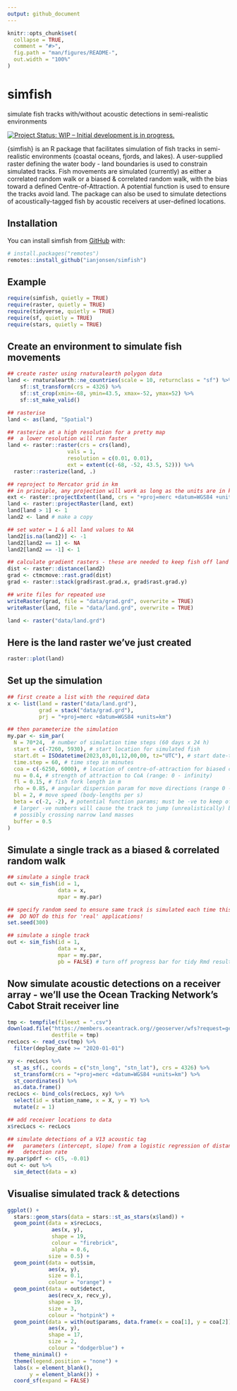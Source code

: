 ```yaml
---
output: github_document
---
```


<!-- README.md is generated from README.Rmd. Please edit that file -->

```r
knitr::opts_chunk$set(
  collapse = TRUE,
  comment = "#>",
  fig.path = "man/figures/README-",
  out.width = "100%"
)
```

# simfish

simulate fish tracks with/without acoustic detections in semi-realistic environments

<!-- badges: start -->
[![Project Status: WIP – Initial development is in progress.](http://www.repostatus.org/badges/latest/wip.svg)](http://www.repostatus.org/#wip)
<!-- badges: end -->

{simfish} is an R package that facilitates simulation of fish tracks in semi-realistic environments (coastal oceans, fjords, and lakes). A user-supplied raster defining the water body - land boundaries is used to constrain simulated tracks. Fish movements are simulated (currently) as either a correlated random walk or a biased & correlated random walk, with the bias toward a defined Centre-of-Attraction. A potential function is used to ensure the tracks avoid land. The package can also be used to simulate detections of acoustically-tagged fish by acoustic receivers at user-defined locations.

## Installation

You can install simfish from [GitHub](https://github.com/ianjonsen/simfish) with:

``` r
# install.packages("remotes")
remotes::install_github("ianjonsen/simfish")
```

## Example

```r
require(simfish, quietly = TRUE)
require(raster, quietly = TRUE)
require(tidyverse, quietly = TRUE)
require(sf, quietly = TRUE)
require(stars, quietly = TRUE)
```

## Create an environment to simulate fish movements
```r
## create raster using rnaturalearth polygon data
land <- rnaturalearth::ne_countries(scale = 10, returnclass = "sf") %>%
    sf::st_transform(crs = 4326) %>%
    sf::st_crop(xmin=-68, ymin=43.5, xmax=-52, ymax=52) %>%
    sf::st_make_valid()

## rasterise
land <- as(land, "Spatial")

## rasterize at a high resolution for a pretty map
##  a lower resolution will run faster
land <- raster::raster(crs = crs(land), 
                   vals = 1, 
                   resolution = c(0.01, 0.01), 
                   ext = extent(c(-68, -52, 43.5, 52))) %>% 
  raster::rasterize(land, .)

## reproject to Mercator grid in km
## in principle, any projection will work as long as the units are in km
ext <- raster::projectExtent(land, crs = "+proj=merc +datum=WGS84 +units=km")
land <- raster::projectRaster(land, ext)
land[land > 1] <- 1
land2 <- land # make a copy

## set water = 1 & all land values to NA
land2[is.na(land2)] <- -1
land2[land2 == 1] <- NA
land2[land2 == -1] <- 1

## calculate gradient rasters - these are needed to keep fish off land
dist <- raster::distance(land2)
grad <- ctmcmove::rast.grad(dist)
grad <- raster::stack(grad$rast.grad.x, grad$rast.grad.y)

## write files for repeated use
writeRaster(grad, file = "data/grad.grd", overwrite = TRUE)
writeRaster(land, file = "data/land.grd", overwrite = TRUE)
```

```r
land <- raster("data/land.grd")
```

## Here is the land raster we've just created
```r

raster::plot(land)
```


## Set up the simulation
```r
## first create a list with the required data
x <- list(land = raster("data/land.grd"), 
          grad = stack("data/grad.grd"), 
          prj = "+proj=merc +datum=WGS84 +units=km")

## then parameterize the simulation
my.par <- sim_par(
  N = 70*24,  # number of simulation time steps (60 days x 24 h)
  start = c(-7260, 5930), # start location for simulated fish
  start.dt = ISOdatetime(2023,03,01,12,00,00, tz="UTC"), # start date-time
  time.step = 60, # time step in minutes
  coa = c(-6250, 6000), # location of centre-of-attraction for biased correlated random walk (can be NA)
  nu = 0.4, # strength of attraction to CoA (range: 0 - infinity)
  fl = 0.15, # fish fork length in m
  rho = 0.85, # angular dispersion param for move directions (range 0 - 1)
  bl = 2, # move speed (body-lengths per s)
  beta = c(-2, -2), # potential function params; must be -ve to keep off land;
  # larger -ve numbers will cause the track to jump (unrealistically) big distances when encountering land,
  # possibly crossing narrow land masses
  buffer = 0.5
)
```

## Simulate a single track as a biased & correlated random walk
```r
## simulate a single track
out <- sim_fish(id = 1, 
                data = x, 
                mpar = my.par)
```

```r
## specify random seed to ensure same track is simulated each time this .Rmd runs
##  DO NOT do this for 'real' applications!
set.seed(300)

## simulate a single track
out <- sim_fish(id = 1, 
                data = x, 
                mpar = my.par,
                pb = FALSE) # turn off progress bar for tidy Rmd result
```

## Now simulate acoustic detections on a receiver array - we'll use the Ocean Tracking Network's Cabot Strait receiver line
```r
tmp <- tempfile(fileext = ".csv")
download.file("https://members.oceantrack.org//geoserver/wfs?request=getfeature&service=wfs&outputFormat=CSV&typename=otn:stations_receivers&cql_filter=collectioncode+EQ+%27CBS%27",
              destfile = tmp)
recLocs <- read_csv(tmp) %>%
  filter(deploy_date >= "2020-01-01")

xy <- recLocs %>%
  st_as_sf(., coords = c("stn_long", "stn_lat"), crs = 4326) %>%
  st_transform(crs = "+proj=merc +datum=WGS84 +units=km") %>%
  st_coordinates() %>%
  as.data.frame()
recLocs <- bind_cols(recLocs, xy) %>%
  select(id = station_name, x = X, y = Y) %>%
  mutate(z = 1)

## add receiver locations to data
x$recLocs <- recLocs

## simulate detections of a V13 acoustic tag
##   parameters (intercept, slope) from a logistic regression of distance on 
##   detection rate
my.par$pdrf <- c(5, -0.01) 
out <- out %>%
  sim_detect(data = x)

```

## Visualise simulated track & detections
```r
ggplot() +
  stars::geom_stars(data = stars::st_as_stars(x$land)) +
  geom_point(data = x$recLocs,
              aes(x, y), 
              shape = 19, 
              colour = "firebrick",
              alpha = 0.6,
             size = 0.5) +
  geom_point(data = out$sim, 
             aes(x, y), 
             size = 0.1, 
             colour = "orange") +
  geom_point(data = out$detect,
             aes(recv_x, recv_y),
             shape = 19,
             size = 3,
             colour = "hotpink") +
  geom_point(data = with(out$params, data.frame(x = coa[1], y = coa[2])),
             aes(x, y),
             shape = 17,
             size = 2, 
             colour = "dodgerblue") +
  theme_minimal() +
  theme(legend.position = "none") + 
  labs(x = element_blank(),
       y = element_blank()) +
  coord_sf(expand = FALSE)

```


